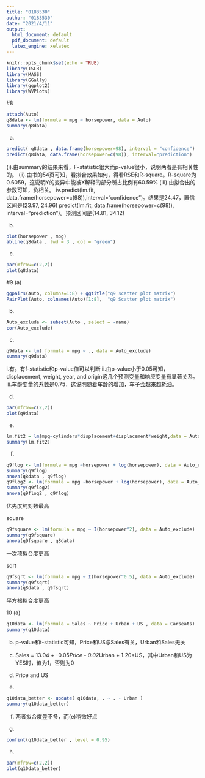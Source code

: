 ```yaml
---
title: "0183530"
author: "0183530"
date: "2021/4/11"
output:
  html_document: default
  pdf_document: default
  latex_engine: xelatex
---
```


```r
knitr::opts_chunk$set(echo = TRUE)
library(ISLR)
library(MASS)
library(GGally)
library(ggplot2)
library(WVPlots)
```
#8
```r
attach(Auto)
q8data <- lm(formula = mpg ~ horsepower, data = Auto)
summary(q8data)
```
(a)
```r
predict( q8data , data.frame(horsepower=98), interval = "confidence")
predict(q8data, data.frame(horsepower=c(98)), interval="prediction")
```
(i).由summary的结果来看，F-statistic很大而p-value很小，说明两者是有相关性的。
(ii).由书的54页可知，看拟合效果如何，得看RSE和R-square。R-square为0.6059，这说明Y的变异中能被X解释的部分所占比例有60.59%
(iii).由拟合出的参数可知，负相关。
iv.predict(lm.fit, data.frame(horsepower=c(98)),interval="confidence")。结果是24.47，置信区间是(23.97, 24.96)
predict(lm.fit, data.frame(horsepower=c(98)), interval="prediction")。预测区间是(14.81, 34.12)

(b)
```r
plot(horsepower , mpg)
abline(q8data , lwd = 3 , col = "green")
```

(c)
```r
par(mfrow=c(2,2))
plot(q8data)
```

#9
(a)
```r
ggpairs(Auto, columns=1:8) + ggtitle("q9 scatter plot matrix")
PairPlot(Auto, colnames(Auto)[1:8],  "q9 Scatter plot matrix")
```

(b)
```r
Auto_exclude <- subset(Auto , select = -name)
cor(Auto_exclude)
```

(c)
```r
q9data <- lm( formula = mpg ~ ., data = Auto_exclude)
summary(q9data)
```

i.有。有f-statistic和p-value值可以判断
ii.由p-value小于0.05可知，displacement, weight, year, and origin这几个预测变量和响应变量有显著关系。
iii.车龄变量的系数是0.75，这说明随着车龄的增加，车子会越来越耗油。

(d)
```r
par(mfrow=c(2,2))
plot(q9data)
```

(e)
```r
lm.fit2 = lm(mpg~cylinders*displacement+displacement*weight,data = Auto)
summary(lm.fit2)
```

(f)
```r
q9flog <- lm(formula = mpg ~horsepower + log(horsepower), data = Auto_exclude)
summary(q9flog)
anova(q8data , q9flog)
q9flog2 <- lm(formula = mpg ~horsepower + log(horsepower), data = Auto_exclude)
summary(q9flog2)
anova(q9flog2 , q9flog)
```
优先度纯对数最高

square
```r
q9fsquare <- lm(formula = mpg ~ I(horsepower^2), data = Auto_exclude)
summary(q9fsquare)
anova(q9fsquare , q8data)
```
一次项拟合度更高

sqrt
```r
q9fsqrt <- lm(formula = mpg ~ I(horsepower^0.5), data = Auto_exclude)
summary(q9fsqrt)
anova(q8data , q9fsqrt)
```
平方根拟合度更高

10
(a)
```r
q10data <- lm(formula = Sales ~ Price + Urban + US , data = Carseats)
summary(q10data)
```

(b)
p-value和t-statistic可知，Price和US与Sales有关，Urban和Sales无关

(c)
Sales = 13.04 + -0.05*Price - 0.02*Urban + 1.20*US，其中Urban和US为YES时，值为1，否则为0

(d)
Price and US

(e)
```r
q10data_better <- update( q10data, . ~ . - Urban )
summary(q10data_better)
```

(f)
两者拟合度差不多，而(e)稍微好点

(g)
```r
confint(q10data_better , level = 0.95)
```


(h)
```r
par(mfrow=c(2,2))
plot(q10data_better)
```
